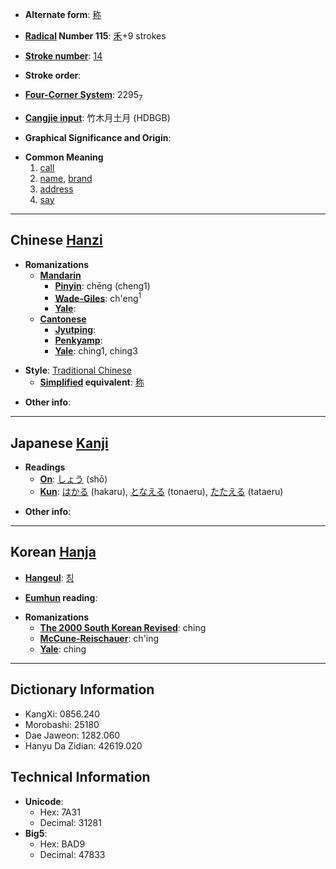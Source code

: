* '''Alternate form''': [[称]]

* '''[[Wiktionary:Chinese radical index| Radical]] Number 115''': [[Wiktionary:Chinese radical index 禾|禾]]+9 strokes

* '''[[Wiktionary:Chinese total strokes index|Stroke number]]''': [[Wiktionary:Chinese total strokes index 14|14]]

* '''Stroke order''': 

* '''[[Wiktionary:Chinese four corner index|Four-Corner System]]''': 2295<sub>7</sub>

* '''[[Wiktionary:Chinese Cangjie index|Cangjie input]]''': 竹木月土月 (HDBGB)

* '''Graphical Significance and Origin''': 

* '''Common Meaning'''
*#[[call]]
*# [[name]], [[brand]]
*# [[address]]
*# [[say]]

----

== Chinese [[Hanzi]] ==

* '''Romanizations'''
** '''[[Mandarin]]'''
*** '''[[Pinyin]]''': chēng (cheng1)
*** '''[[Wade-Giles]]''': ch'eng<sup>1</sup>
*** '''[[Yale]]''': 
** '''[[Cantonese]]'''
*** '''[[Jyutping]]''':
*** '''[[Penkyamp]]''': 
*** '''[[Yale]]''': ching1, ching3

* '''Style''': [[Traditional Chinese]] 
** '''[[Simplified Chinese|Simplified]] equivalent''': [[称]]

* '''Other info''': 

----

== Japanese [[Kanji]] ==

* '''Readings'''
** '''[[On]]''': [[しょう]] (shō)
** '''[[Kun]]''': [[はかる]] (hakaru), [[となえる]] (tonaeru), [[たたえる]] (tataeru)

* '''Other info''':  

----

== Korean [[Hanja]] ==

* '''[[Hangeul]]''': [[칭]]

* '''[[Eumhun]] reading''': 

* '''Romanizations'''
** '''[[The 2000 South Korean Revised Romanization|The 2000 South Korean Revised]]''': ching
** '''[[McCune-Reischauer]]''': ch'ing
** '''[[Yale]]''': ching

----

== Dictionary Information ==

* KangXi: 0856.240
* Morobashi: 25180
* Dae Jaweon: 1282.060
* Hanyu Da Zidian: 42619.020

== Technical Information ==

* '''Unicode''':
** Hex: 7A31
** Decimal: 31281
* '''Big5''':
** Hex: BAD9
** Decimal: 47833